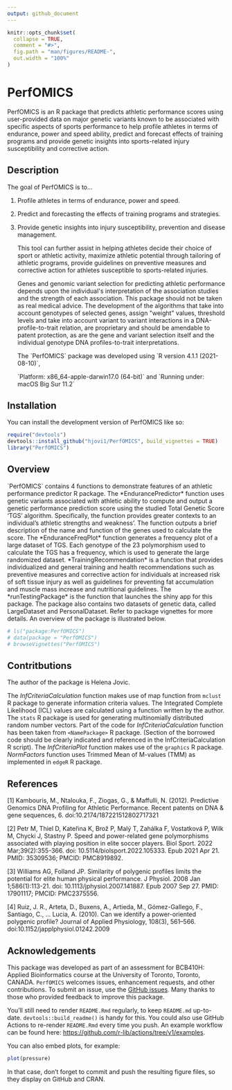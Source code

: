 ```yaml
---
output: github_document
---
```


<!-- README.md is generated from README.Rmd. Please edit that file -->

```r
knitr::opts_chunk$set(
  collapse = TRUE,
  comment = "#>",
  fig.path = "man/figures/README-",
  out.width = "100%"
)
```

# PerfOMICS

PerfOMICS is an R package that predicts athletic performance scores using user-provided data on major genetic variants known to be associated with specific aspects of sports performance to help profile athletes in terms of endurance, power and speed ability, predict and forecast effects of training programs and provide genetic insights into sports-related injury susceptibility and corrective action.

## Description

The goal of PerfOMICS is to...

1.  Profile athletes in terms of endurance, power and speed.

2.  Predict and forecasting the effects of training programs and strategies.

3.  Provide genetic insights into injury susceptibility, prevention and disease management.							

    This tool can further assist in helping athletes decide their choice of sport or athletic
    activity, maximize athletic potential through tailoring of athletic programs, provide
    guidelines on preventive measures and corrective action for athletes susceptible to
    sports-related injuries.

    Genes and genomic variant selection for predicting athletic performance depends upon the individual\'s interpretation of the association studies and the strength of each association. This package should not be taken as real medical advice. The development of the algorithms that take into account genotypes of selected genes, assign \"weight\" values, threshold levels and take into account variant to variant interactions in a DNA-profile-to-trait relation, are proprietary and should be amendable to patent protection, as are the gene and variant selection itself and the individual genotype DNA profiles-to-trait interpretations.

    The \`PerfOMICS\` package was developed using \`R version 4.1.1 (2021-08-10)\`,

    \`Platform: x86_64-apple-darwin17.0 (64-bit)\` and \`Running under: macOS Big Sur 11.2\`

## Installation

You can install the development version of PerfOMICS like so:

``` r
require("devtools")
devtools::install_github("hjovi1/PerfOMICS", build_vignettes = TRUE)
library("PerfOMICS")
```

## Overview

\`PerfOMICS\` contains 4 functions to demonstrate features of an athletic performance predictor R package. The \*EndurancePredictor\* function uses genetic variants associated with athletic ability to compute and output a genetic performance prediction score using the studied Total Genetic Score 'TGS' algorithm. Specifically, the function provides greater contexts to an individual's athletic strengths and weakness'. The function outputs a brief description of the name and function of the genes used to calculate the score. The \*EnduranceFreqPlot\* function generates a frequency plot of a large dataset of TGS. Each genotype of the 23 polymorphism used to calculate the TGS has a frequency, which is used to generate the large randomized dataset. \*TrainingRecommendation\* is a function that provides individualized and general training and health recommendations such as preventive measures and corrective action for individuals at increased risk of soft tissue injury as well as guidelines for preventing fat accumulation and muscle mass increase and nutritional guidelines. The \*runTestingPackage\* is the function that launches the shiny app for this package. The package also contains two datasets of genetic data, called LargeDataset and PersonalDataset. Refer to package vignettes for more details. An overview of the package is illustrated below.

```r
# ls("package:PerfOMICS")
# data(package = "PerfOMICS") 
# browseVignettes("PerfOMICS")
```

## Contritbutions

The author of the package is Helena Jovic.

The *InfCriteriaCalculation* function makes use of map function from `mclust` R package to generate information criteria values. The Integrated Complete Likelihood (ICL) values are calculated using a function written by the author. The `stats` R package is used for generating multinomially distributed random number vectors. Part of the code for *InfCriteriaCalculation* function has been taken from `<NamePackage>` R package. (Section of the borrowed code should be clearly indicated and referenced in the InfCriteriaCalculation R script). The *InfCriteriaPlot* function makes use of the `graphics` R package. *NormFactors* function uses Trimmed Mean of M-values (TMM) as implemented in `edgeR` R package.

## References						

[1] Kambouris, M., Ntalouka, F., Ziogas, G., & Maffulli, N. (2012). Predictive Genomics
DNA Profiling for Athletic Performance. Recent patents on DNA & gene sequences, 6.
doi:10.2174/187221512802717321

[2] Petr M, Thiel D, Kateřina K, Brož P, Malý T, Zahálka F, Vostatková P, Wilk M, Chycki
J, Stastny P. Speed and power-related gene polymorphisms associated with playing
position in elite soccer players. Biol Sport. 2022 Mar;39(2):355-366. doi:
10.5114/biolsport.2022.105333. Epub 2021 Apr 21. PMID: 35309536; PMCID:
PMC8919892.					

[3] Williams AG, Folland JP. Similarity of polygenic profiles limits the potential for elite
human physical performance. J Physiol. 2008 Jan 1;586(1):113-21. doi:
10.1113/jphysiol.2007.141887. Epub 2007 Sep 27. PMID: 17901117; PMCID:
PMC2375556.

[4] Ruiz, J. R., Arteta, D., Buxens, A., Artieda, M., Gómez-Gallego, F., Santiago, C., \...
Lucia, A. (2010). Can we identify a power-oriented polygenic profile? Journal of Applied
Physiology, 108(3), 561--566. doi:10.1152/japplphysiol.01242.2009

## **Acknowledgements**

This package was developed as part of an assessment for BCB410H: Applied Bioinformatics course at the University of Toronto, Toronto, CANADA. `PerfOMICS` welcomes issues, enhancement requests, and other contributions. To submit an issue, use the [GitHub issues](https://github.com/hjovi1/PerfOMICS/issues). Many thanks to those who provided feedback to improve this package.\

		

	

					
				
			
		

	

You'll still need to render `README.Rmd` regularly, to keep `README.md` up-to-date. `devtools::build_readme()` is handy for this. You could also use GitHub Actions to re-render `README.Rmd` every time you push. An example workflow can be found here: <https://github.com/r-lib/actions/tree/v1/examples>.

You can also embed plots, for example:

```r
plot(pressure)
```

In that case, don't forget to commit and push the resulting figure files, so they display on GitHub and CRAN.
